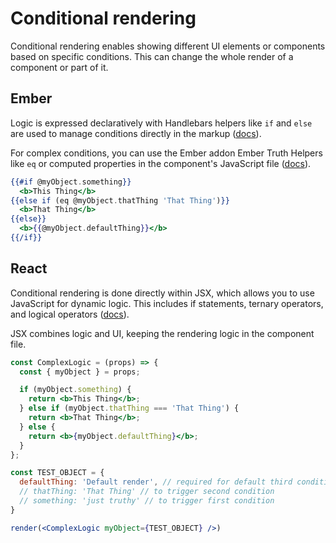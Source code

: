 # Conditional rendering

Conditional rendering enables showing different UI elements or components based on specific conditions. This can change the whole render of a component or part of it.

## Ember 

Logic is expressed declaratively with Handlebars helpers like `if` and `else` are used to manage conditions directly in the markup ([docs](https://handlebarsjs.com/guide/builtin-helpers.html)). 

For complex conditions, you can use the Ember addon Ember Truth Helpers like `eq` or computed properties in the component's JavaScript file ([docs](https://github.com/jmurphyau/ember-truth-helpers?tab=readme-ov-file#usage)).

```hbs showLineNumbers
{{#if @myObject.something}}
  <b>This Thing</b>
{{else if (eq @myObject.thatThing 'That Thing')}}
  <b>That Thing</b>
{{else}}
  <b>{{@myObject.defaultThing}}</b>
{{/if}}
```

## React

Conditional rendering is done directly within JSX, which allows you to use JavaScript for dynamic logic. This includes if statements, ternary operators, and logical operators ([docs](https://react.dev/learn/conditional-rendering)).

JSX combines logic and UI, keeping the rendering logic in the component file.

```jsx live noInline
const ComplexLogic = (props) => {
  const { myObject } = props;

  if (myObject.something) {
    return <b>This Thing</b>;
  } else if (myObject.thatThing === 'That Thing') {
    return <b>That Thing</b>;
  } else {
    return <b>{myObject.defaultThing}</b>;
  }
};

const TEST_OBJECT = {
  defaultThing: 'Default render', // required for default third condition fallback
  // thatThing: 'That Thing' // to trigger second condition
  // something: 'just truthy' // to trigger first condition
}

render(<ComplexLogic myObject={TEST_OBJECT} />)
```